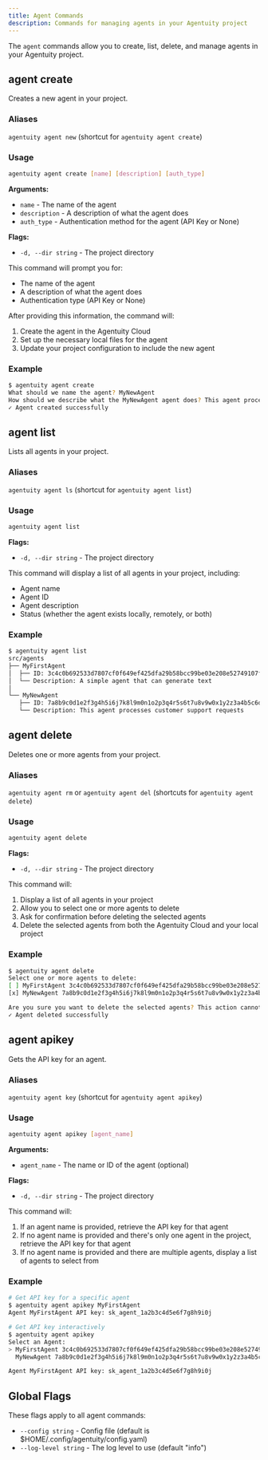 ```yaml
---
title: Agent Commands
description: Commands for managing agents in your Agentuity project
---
```


The `agent` commands allow you to create, list, delete, and manage agents in your Agentuity project.

## agent create

Creates a new agent in your project.

### Aliases

`agentuity agent new` (shortcut for `agentuity agent create`)

### Usage

```bash
agentuity agent create [name] [description] [auth_type]
```

**Arguments:**
- `name` - The name of the agent
- `description` - A description of what the agent does
- `auth_type` - Authentication method for the agent (API Key or None)

**Flags:**
- `-d, --dir string` - The project directory

This command will prompt you for:
- The name of the agent
- A description of what the agent does
- Authentication type (API Key or None)

After providing this information, the command will:
1. Create the agent in the Agentuity Cloud
2. Set up the necessary local files for the agent
3. Update your project configuration to include the new agent

### Example

```bash
$ agentuity agent create
What should we name the agent? MyNewAgent
How should we describe what the MyNewAgent agent does? This agent processes customer support requests
✓ Agent created successfully
```

## agent list

Lists all agents in your project.

### Aliases

`agentuity agent ls` (shortcut for `agentuity agent list`)

### Usage

```bash
agentuity agent list
```

**Flags:**
- `-d, --dir string` - The project directory

This command will display a list of all agents in your project, including:
- Agent name
- Agent ID
- Agent description
- Status (whether the agent exists locally, remotely, or both)

### Example

```bash
$ agentuity agent list
src/agents
├── MyFirstAgent
│  ├── ID: 3c4c0b692533d7807cf0f649ef425dfa29b58bcc99be03e208e52749107fca2e
│  └── Description: A simple agent that can generate text
│
└── MyNewAgent
   ├── ID: 7a8b9c0d1e2f3g4h5i6j7k8l9m0n1o2p3q4r5s6t7u8v9w0x1y2z3a4b5c6d7e8f
   └── Description: This agent processes customer support requests
```

## agent delete

Deletes one or more agents from your project.

### Aliases

`agentuity agent rm` or `agentuity agent del` (shortcuts for `agentuity agent delete`)

### Usage

```bash
agentuity agent delete
```

**Flags:**
- `-d, --dir string` - The project directory

This command will:
1. Display a list of all agents in your project
2. Allow you to select one or more agents to delete
3. Ask for confirmation before deleting the selected agents
4. Delete the selected agents from both the Agentuity Cloud and your local project

### Example

```bash
$ agentuity agent delete
Select one or more agents to delete:
[ ] MyFirstAgent 3c4c0b692533d7807cf0f649ef425dfa29b58bcc99be03e208e52749107fca2e
[x] MyNewAgent 7a8b9c0d1e2f3g4h5i6j7k8l9m0n1o2p3q4r5s6t7u8v9w0x1y2z3a4b5c6d7e8f

Are you sure you want to delete the selected agents? This action cannot be undone. [y/N] y
✓ Agent deleted successfully
```

## agent apikey

Gets the API key for an agent.

### Aliases

`agentuity agent key` (shortcut for `agentuity agent apikey`)

### Usage

```bash
agentuity agent apikey [agent_name]
```

**Arguments:**
- `agent_name` - The name or ID of the agent (optional)

**Flags:**
- `-d, --dir string` - The project directory

This command will:
1. If an agent name is provided, retrieve the API key for that agent
2. If no agent name is provided and there's only one agent in the project, retrieve the API key for that agent
3. If no agent name is provided and there are multiple agents, display a list of agents to select from

### Example

```bash
# Get API key for a specific agent
$ agentuity agent apikey MyFirstAgent
Agent MyFirstAgent API key: sk_agent_1a2b3c4d5e6f7g8h9i0j

# Get API key interactively
$ agentuity agent apikey
Select an Agent:
> MyFirstAgent 3c4c0b692533d7807cf0f649ef425dfa29b58bcc99be03e208e52749107fca2e
  MyNewAgent 7a8b9c0d1e2f3g4h5i6j7k8l9m0n1o2p3q4r5s6t7u8v9w0x1y2z3a4b5c6d7e8f

Agent MyFirstAgent API key: sk_agent_1a2b3c4d5e6f7g8h9i0j
```

## Global Flags

These flags apply to all agent commands:

- `--config string` - Config file (default is $HOME/.config/agentuity/config.yaml)
- `--log-level string` - The log level to use (default "info")
